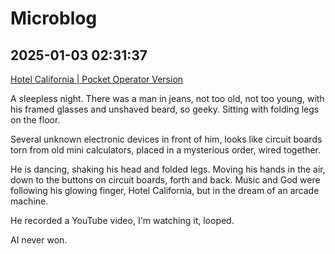 # Microblog

## 2025-01-03 02:31:37

[Hotel California | Pocket Operator Version](https://youtu.be/2jdNQZsHmk4)

A sleepless night. There was a man in jeans, not too old, not too young, with his framed glasses and unshaved beard, so geeky. Sitting with folding legs on the floor. 

Several unknown electronic devices in front of him, looks like circuit boards torn from old mini calculators, placed in a mysterious order, wired together. 

He is dancing, shaking his head and folded legs. Moving his hands in the air, down to the buttons on circuit boards, forth and back. Music and God were following his glowing finger, Hotel California, but in the dream of an arcade machine.

He recorded a YouTube video, I'm watching it, looped.

AI never won.